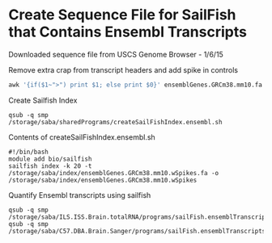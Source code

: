 Create Sequence File for SailFish that Contains Ensembl Transcripts
========================================================

Downloaded sequence file from USCS Genome Browser - 1/6/15

Remove extra crap from transcript headers and add spike in controls
```r
awk '{if($1~">") print $1; else print $0}' ensemblGenes.GRCm38.mm10.fa | cat - ERCC92.fa > ensemblGenes.GRCm38.mm10.wSpikes.fa
```

Create Sailfish Index

```
qsub -q smp /storage/saba/sharedPrograms/createSailFishIndex.ensembl.sh
```


Contents of createSailFishIndex.ensembl.sh
```
#!/bin/bash
module add bio/sailfish
sailfish index -k 20 -t /storage/saba/index/ensemblGenes.GRCm38.mm10.wSpikes.fa -o /storage/saba/index/ensemblGenes.GRCm38.mm10.wSpikes
```

Quantify Ensembl transcripts using sailfish
```
qsub -q smp /storage/saba/ILS.ISS.Brain.totalRNA/programs/sailFish.ensemblTranscripts.sh
qsub -q smp /storage/saba/C57.DBA.Brain.Sanger/programs/sailFish.ensemblTranscripts.sh

```

